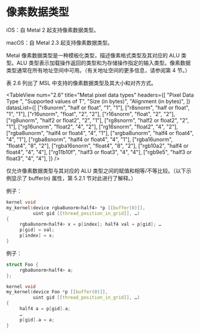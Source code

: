 # 像素数据类型

<OrigninalPDF title="2.7 Pixel Data Types" />

iOS：自 Metal 2 起支持像素数据类型。

macOS：自 Metal 2.3 起支持像素数据类型。

Metal 像素数据类型是一种模板化类型，描述像素格式类型及其对应的 ALU 类型。ALU 类型表示加载操作返回的类型和为存储操作指定的输入类型。像素数据类型通常在所有地址空间中可用。（有关地址空间的更多信息，请参阅第 4 节。）

表 2.6 列出了 MSL 中支持的像素数据类型及其大小和对齐方式。

<TableView
  num="2.6"
  title="Metal pixel data types"
  headers={[
    "Pixel Data Type ",
    "Supported values of T",
    "Size (in bytes)",
    "Alignment (in bytes)",
  ]}
  datasList={[
    ["r8unorm<T>", "half or float", "1", "1"],
    ["r8snorm<T>", "half or float", "1", "1"],
    ["r16unorm<T>", "float", "2", "2"],
    ["r16snorm<T>", "float", "2", "2"],
    ["rg8unorm<T>", "half2 or float2", "2", "1"],
    ["rg8snorm<T>", "half2 or float2", "2", "1"],
    ["rg16unorm<T>", "float2", "4", "2"],
    ["rg16snorm<T>", "float2", "4", "2"],
    ["rgba8unorm<T>", "half4 or float4", "4", "1"],
    ["srgba8unorm<T>", "half4 or float4", "4", "1"],
    ["rgba8snorm<T>", "half4 or float4", "4", "1"],
    ["rgba16unorm<T>", "float4", "8", "2"],
    ["rgba16snorm<T>", "float4", "8", "2"],
    ["rgb10a2<T>", "half4 or float4", "4", "4"],
    ["rg11b10f<T>", "half3 or float3", "4", "4"],
    ["rgb9e5<T>", "half3 or float3", "4", "4"],
  ]}
/>

仅允许像素数据类型与其对应的 ALU 类型之间的赋值和相等/不等比较。（以下示例显示了 buffer(n) 属性，第 5.2.1 节对此进行了解释。）

例子：

```cpp
kernel void
my_kernel(device rgba8unorm<half4> *p [[buffer(0)]],
          uint gid [[thread_position_in_grid]], …)
{
     rgba8unorm<half4> x = p[index]; half4 val = p[gid]; …
     p[gid] = val;
     p[index] = x;
}
```

例子：

```cpp
struct Foo {
     rgba8unorm<half4> a;
};

kernel void
my_kernel(device Foo *p [[buffer(0)]],
          uint gid [[thread_position_in_grid]], …)
{
     half4 a = p[gid].a;
     …
     p[gid].a = a;
}
```
